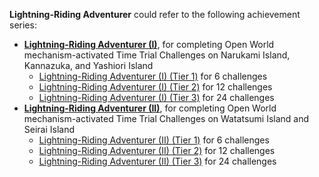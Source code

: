 {{Disambiguation}}

'''Lightning-Riding Adventurer''' could refer to the following achievement series:
* '''[[Lightning-Riding Adventurer (I)]]''', for completing Open World mechanism-activated Time Trial Challenges on Narukami Island, Kannazuka, and Yashiori Island
** [[Lightning-Riding Adventurer (I) (Tier 1)]] for 6 challenges
** [[Lightning-Riding Adventurer (I) (Tier 2)]] for 12 challenges
** [[Lightning-Riding Adventurer (I) (Tier 3)]] for 24 challenges
* '''[[Lightning-Riding Adventurer (II)]]''', for completing Open World mechanism-activated Time Trial Challenges on Watatsumi Island and Seirai Island
** [[Lightning-Riding Adventurer (II) (Tier 1)]] for 6 challenges
** [[Lightning-Riding Adventurer (II) (Tier 2)]] for 12 challenges
** [[Lightning-Riding Adventurer (II) (Tier 3)]] for 24 challenges